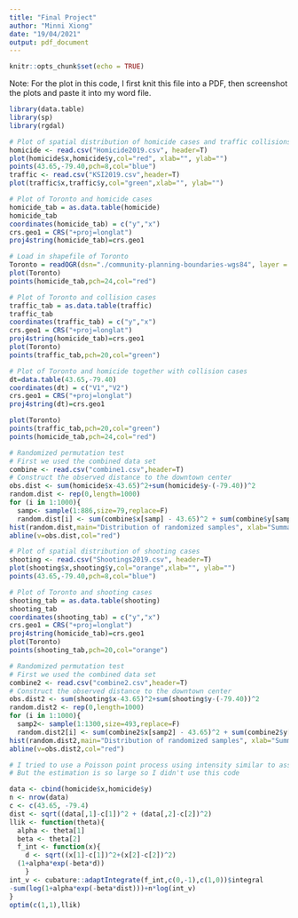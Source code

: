 ---
title: "Final Project"
author: "Minni Xiong"
date: "19/04/2021"
output: pdf_document
---

```{r setup, include=FALSE}
knitr::opts_chunk$set(echo = TRUE)
```

Note: For the plot in this code, I first knit this file into a PDF, then screenshot the plots and paste it into my word file. 

```{r}
library(data.table)
library(sp)
library(rgdal)

# Plot of spatial distribution of homicide cases and traffic collisions
homicide <- read.csv("Homicide2019.csv", header=T)
plot(homicide$x,homicide$y,col="red", xlab="", ylab="")
points(43.65,-79.40,pch=8,col="blue")
traffic <- read.csv("KSI2019.csv",header=T)
plot(traffic$x,traffic$y,col="green",xlab="", ylab="")

# Plot of Toronto and homicide cases
homicide_tab = as.data.table(homicide)
homicide_tab
coordinates(homicide_tab) = c("y","x")
crs.geo1 = CRS("+proj=longlat")
proj4string(homicide_tab)=crs.geo1

# Load in shapefile of Toronto
Toronto = readOGR(dsn="./community-planning-boundaries-wgs84", layer = "COMMUNITY_PLANNING_BNDRY_WGS84")
plot(Toronto)
points(homicide_tab,pch=24,col="red")

# Plot of Toronto and collision cases
traffic_tab = as.data.table(traffic)
traffic_tab
coordinates(traffic_tab) = c("y","x")
crs.geo1 = CRS("+proj=longlat")
proj4string(homicide_tab)=crs.geo1
plot(Toronto)
points(traffic_tab,pch=20,col="green")

# Plot of Toronto and homicide together with collision cases
dt=data.table(43.65,-79.40)
coordinates(dt) = c("V1","V2")
crs.geo1 = CRS("+proj=longlat")
proj4string(dt)=crs.geo1

plot(Toronto)
points(traffic_tab,pch=20,col="green")
points(homicide_tab,pch=24,col="red")

# Randomized permutation test
# First we used the combined data set
combine <- read.csv("combine1.csv",header=T)
# Construct the observed distance to the downtown center
obs.dist <- sum(homicide$x-43.65)^2+sum(homicide$y-(-79.40))^2
random.dist <- rep(0,length=1000)
for (i in 1:1000){
  samp<- sample(1:886,size=79,replace=F)
  random.dist[i] <- sum(combine$x[samp] - 43.65)^2 + sum(combine$y[samp]-(-79.40))^2}
hist(random.dist,main="Distribution of randomized samples", xlab="Summary statistic")
abline(v=obs.dist,col="red")

# Plot of spatial distribution of shooting cases
shooting <- read.csv("Shootings2019.csv", header=T)
plot(shooting$x,shooting$y,col="orange",xlab="", ylab="")
points(43.65,-79.40,pch=8,col="blue")

# Plot of Toronto and shooting cases
shooting_tab = as.data.table(shooting)
shooting_tab
coordinates(shooting_tab) = c("y","x")
crs.geo1 = CRS("+proj=longlat")
proj4string(homicide_tab)=crs.geo1
plot(Toronto)
points(shooting_tab,pch=20,col="orange")

# Randomized permutation test
# First we used the combined data set
combine2 <- read.csv("combine2.csv",header=T)
# Construct the observed distance to the downtown center
obs.dist2 <- sum(shooting$x-43.65)^2+sum(shooting$y-(-79.40))^2
random.dist2 <- rep(0,length=1000)
for (i in 1:1000){
  samp2<- sample(1:1300,size=493,replace=F)
  random.dist2[i] <- sum(combine2$x[samp2] - 43.65)^2 + sum(combine2$y[samp2]-(-79.40))^2}
hist(random.dist2,main="Distribution of randomized samples", xlab="Summary statistic")
abline(v=obs.dist2,col="red")
```


```{r}
# I tried to use a Poisson point process using intensity similar to assignment 2 question 2
# But the estimation is so large so I didn't use this code

data <- cbind(homicide$x,homicide$y)
n <- nrow(data)
c <- c(43.65, -79.4)
dist <- sqrt((data[,1]-c[1])^2 + (data[,2]-c[2])^2)
llik <- function(theta){
  alpha <- theta[1]
  beta <- theta[2]
  f_int <- function(x){
    d <- sqrt((x[1]-c[1])^2+(x[2]-c[2])^2)
  (1+alpha*exp(-beta*d))
    }
int_v <- cubature::adaptIntegrate(f_int,c(0,-1),c(1,0))$integral
-sum(log(1+alpha*exp(-beta*dist)))+n*log(int_v)
}
optim(c(1,1),llik)

```

































